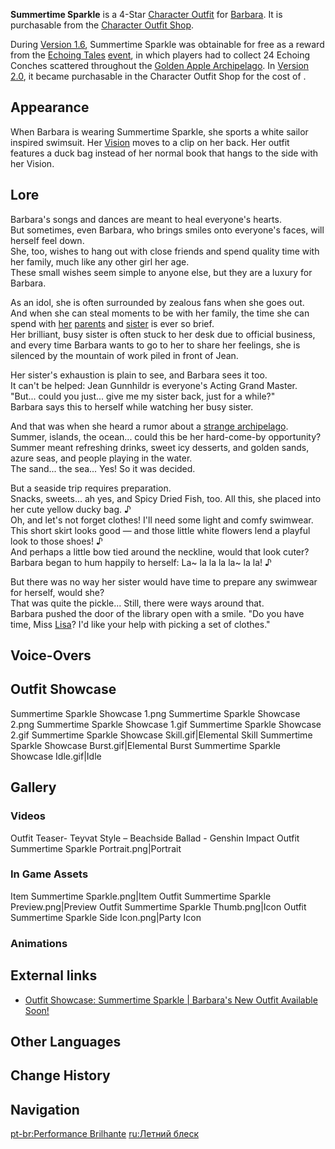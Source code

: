 {{Outfit Infobox
|id           = 201401
|image        = <gallery>
Character Barbara Summertime Sparkle Full Wish.png|Wish
Outfit Summertime Sparkle Game.png|In Game
</gallery>
|character    = Barbara
|type         = Summer
|rarity       = 4
|description  = Barbara's beach attire. This pretty skirt brims with summer vitality and carries with it a cool ocean breeze.
|obtain       = [[Character Outfit Shop]]<br />[[Echoing Tales]] Event (Previously)
}}
'''Summertime Sparkle''' is a 4-Star [[Character Outfit]] for [[Barbara]]. It is purchasable from the [[Character Outfit Shop]].

During [[Version 1.6]], Summertime Sparkle was obtainable for free as a reward from the [[Echoing Tales]] [[event]], in which players had to collect 24 Echoing Conches scattered throughout the [[Golden Apple Archipelago]]. In [[Version 2.0]], it became purchasable in the Character Outfit Shop for the cost of {{Item|Genesis Crystal|30|x=1680}}.

==Appearance==
When Barbara is wearing Summertime Sparkle, she sports a white sailor inspired swimsuit. Her [[Vision]] moves to a clip on her back. Her outfit features a duck bag instead of her normal book that hangs to the side with her Vision.

==Lore==
Barbara's songs and dances are meant to heal everyone's hearts.<br />
But sometimes, even Barbara, who brings smiles onto everyone's faces, will herself feel down.<br />
She, too, wishes to hang out with close friends and spend quality time with her family, much like any other girl her age.<br />
These small wishes seem simple to anyone else, but they are a luxury for Barbara.

As an idol, she is often surrounded by zealous fans when she goes out.<br />
And when she can steal moments to be with her family, the time she can spend with [[Frederica Gunnhildr|her]] [[Seamus Pegg|parents]] and [[Jean|sister]] is ever so brief.<br />
Her brilliant, busy sister is often stuck to her desk due to official business, and every time Barbara wants to go to her to share her feelings, she is silenced by the mountain of work piled in front of Jean.

Her sister's exhaustion is plain to see, and Barbara sees it too.<br />
It can't be helped: Jean Gunnhildr is everyone's Acting Grand Master.<br />
"But... could you just... give me my sister back, just for a while?"<br />
Barbara says this to herself while watching her busy sister.

And that was when she heard a rumor about a [[Golden Apple Archipelago|strange archipelago]].<br />
Summer, islands, the ocean... could this be her hard-come-by opportunity?<br />
Summer meant refreshing drinks, sweet icy desserts, and golden sands, azure seas, and people playing in the water.<br />
The sand... the sea... Yes! So it was decided.

But a seaside trip requires preparation.<br />
Snacks, sweets... ah yes, and Spicy Dried Fish, too. All this, she placed into her cute yellow ducky bag. ♪<br />
Oh, and let's not forget clothes! I'll need some light and comfy swimwear. This short skirt looks good &mdash; and those little white flowers lend a playful look to those shoes! ♪<br />
And perhaps a little bow tied around the neckline, would that look cuter?<br />
Barbara began to hum happily to herself: La~ la la la la~ la la! ♪

But there was no way her sister would have time to prepare any swimwear for herself, would she?<br />
That was quite the pickle... Still, there were ways around that.<br />
Barbara pushed the door of the library open with a smile. "Do you have time, Miss [[Lisa]]? I'd like your help with picking a set of clothes."

==Voice-Overs==
{{VO/Outfit
|switch_01_tx_en   = My special summer performance is about to begin!
|switch_01_tx_zhs  = 芭芭拉的夏日特别演出，要开始了哦！
|switch_01_tx_zht  = 芭芭拉的夏日特別演出，要開始了哦！
|switch_01_rm_zh   = Bābālā de xiàrì tèbié yǎnchū, yào kāishǐle o!
|switch_01_tl_zh   = Barbara's special summer performance is about to begin!
|switch_01_tx_ja   = バーバラのスペシャルサマーライブ！始まるよ！
|switch_01_rm_ja   = 
|switch_01_tl_ja   = 
|switch_01_tx_ko   = 바바라의 여름 특별 공연, 지금 바로 시작합니다!
|switch_01_rm_ko   = Babara-ui yeoreum teukppyeol gongyeon, jigeum baro sijakamnida!
|switch_01_tl_ko   = Barbara's summer special performance, is about to begin right now!

|switch_02_tx_en   = Wanna go to the beach together?
|switch_02_tx_zhs  = 要一起去海边吗？
|switch_02_tx_zht  = 要一起去海邊嗎？
|switch_02_rm_zh   = Yào yīqǐ qù hǎibiān ma?
|switch_02_tl_zh   = Wanna go to the beach together?
|switch_02_tx_ja   = 一緒に海辺に行かない？
|switch_02_rm_ja   = 
|switch_02_tl_ja   = 
|switch_02_tx_ko   = 같이 해변에 갈까요?
|switch_02_rm_ko   = Gachi haebyeone galkkayo?
|switch_02_tl_ko   = Shall we go to the beach together?

|switch_03_tx_en   = Let me sing a summer song for you!
|switch_03_tx_zhs  = 为你唱一首适合夏日的歌曲。
|switch_03_tx_zht  = 為你唱一首適合夏日的歌曲。
|switch_03_rm_zh   = Wèi nǐ chàng yī shǒu shìhé xiàrì de gēqǔ.
|switch_03_tl_zh   = Let me sing you a song suitable for the summer.
|switch_03_tx_ja   = あなたの為に夏の曲を歌うね！
|switch_03_rm_ja   = 
|switch_03_tl_ja   = 
|switch_03_tx_ko   = 무더운 여름에 어울리는 노래를 불러드릴게요!
|switch_03_rm_ko   = Mudeoun yeoreume eorullineun noraereul bulleodeurilkkeyo!
|switch_03_tl_ko   = Let me sing you a song suitable for the sultry summer!
}}

==Outfit Showcase==
<gallery hideaddbutton="true" captionalign="center">
Summertime Sparkle Showcase 1.png
Summertime Sparkle Showcase 2.png
Summertime Sparkle Showcase 1.gif
Summertime Sparkle Showcase 2.gif
Summertime Sparkle Showcase Skill.gif|Elemental Skill
Summertime Sparkle Showcase Burst.gif|Elemental Burst
Summertime Sparkle Showcase Idle.gif|Idle
</gallery>

==Gallery==
===Videos===
<gallery hideaddbutton="true" captionalign="center">
Outfit Teaser- Teyvat Style – Beachside Ballad - Genshin Impact
Outfit Summertime Sparkle Portrait.png|Portrait
</gallery>

===In Game Assets===
<gallery hideaddbutton="true" captionalign="center">
Item Summertime Sparkle.png|Item
Outfit Summertime Sparkle Preview.png|Preview
Outfit Summertime Sparkle Thumb.png|Icon
Outfit Summertime Sparkle Side Icon.png|Party Icon
</gallery>

===Animations===
{{Preview
|size=180px
|file1    = Idle Summertime Sparkle 1
|file2    = Idle Summertime Sparkle 2
|file3    = Talent Menu Summertime Sparkle
|file4    = Weapon Menu Summertime Sparkle
}}

==External links==
*[https://www.hoyolab.com/article/418568 Outfit Showcase: Summertime Sparkle | Barbara's New Outfit Available Soon!]

==Other Languages==
{{Other Languages
|en      = Summertime Sparkle
|zhs     = 闪耀协奏
|zhs_rm  = Shǎnyào xié zòu
|zht     = 閃耀協奏
|zht_rm  = Shǎnyào xié zòu
|zh_tl   = Glittering Concerto
|ja      = サマータイムスパークル
|ja_rm   = Samaataimu Supaakuru
|ja_tl   = Summertime Sparkle
|ko      = 빛나는 협주
|ko_rm   = Bitnaneun Hyeopju
|ko_tl   = Shining Concerto
|es      = Verano radiante
|es_tl   = Radiant Summer
|fr      = Été radieux
|fr_tl   = Radiant Summer
|ru      = Летний блеск
|ru_tl   = Summer Shine
|th      = ซัมเมอร์ซ่าท้าร้อน
|th_rm   = Sammoe Sa Tha Ron
|th_tl   = Summer's Challenging Heat
|vi      = Mùa Hè Rực Rỡ
|vi_tl   = Splendid Summer
|de      = Glänzende Darbietung
|de_tl   = Shiny Performance
|id      = Summertime Sparkle
|pt      = Performance Brilhante
|pt_tl   = Brilliant Performance
}}

==Change History==
{{Change History|1.6}}

==Navigation==
{{Dressing Room Navbox|type=outfit}}

[[pt-br:Performance Brilhante]]
[[ru:Летний блеск]]